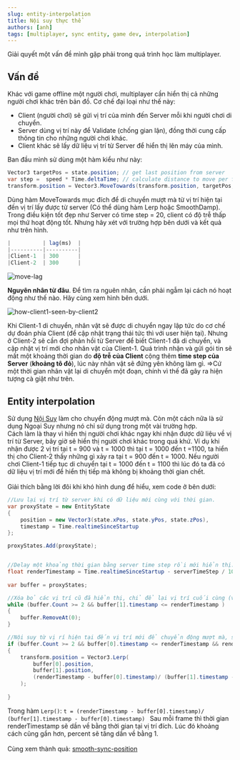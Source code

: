 ---
slug: entity-interpolation
title: Nội suy thực thể
authors: [anh]
tags: [multiplayer, sync entity, game dev, interpolation]
---

Giải quyết một vấn đề mình gặp phải trong quá trình học làm multiplayer.

## Vấn đề

Khác với game offline một người chơi, multiplayer cần hiển thị cả những người chơi khác trên bản đồ. Cơ chế đại loại như thế này: <br />

- Client (người chơi) sẽ gửi vị trí của mình đến Server mỗi khi người chơi di chuyển.
- Server dùng vị trí này để Validate (chống gian lận), đồng thời cung cấp thông tin cho những người chơi khác.
- Client khác sẽ lấy dữ liệu vị trí từ Server để hiển thị lên máy của mình.

Ban đầu mình sử dùng một hàm kiểu như này:

```cs title="void SyncViewWithServer()"
Vector3 targetPos = state.position; // get last position from server
var step =  speed * Time.deltaTime; // calculate distance to move per frame
transform.position = Vector3.MoveTowards(transform.position, targetPos, step);
```

Dùng hàm MoveTowards mục đích để di chuyển mượt mà từ vị trí hiện tại đến vị trí lấy được từ server (Có thể dùng hàm Lerp hoặc SmoothDamp).
Trong điều kiện tốt đẹp như Server có time step = 20, client có độ trễ thấp mọi thứ hoạt động tốt. Nhưng hãy xét với trường hợp bên dưới và kết quả như trên hình.

```jsx title="Server time step = 1000/300 (Tần suất Server gửi bản cập nhật trạng thái đến client )"
|          | lag(ms)  |
|----------|----------|
|Client-1  | 300      |
|Client-2  | 300      |
```

![move-lag](./move-lag.gif)

**Nguyên nhân từ đâu**. Để tìm ra nguên nhân, cần phải ngẫm lại cách nó hoạt động như thế nào. Hãy cùng xem hình bên dưới.

![how-client1-seen-by-client2](./how-client1-seen-by-client2.png)

Khi Client-1 di chuyển, nhân vật sẽ được di chuyển ngay lập tức do cơ chế dự đoán phía Client (để cập nhật trạng thái tức thì với user hiện tại). Nhưng ở Client-2 sẽ cần đợi phản hồi từ Server để biết Client-1 đã di chuyển, và cập nhật vị trí mới cho nhân vật của Client-1. Quá trình nhận và gửi gói tin sẽ mất một khoảng thời gian do **độ trễ của Client** cộng thêm **time step của Server** (**khoảng tô đỏ**), lúc này nhân vật sẽ đứng yên không làm gì. =>Cứ một thời gian nhân vật lại di chuyển một đoạn, chính vì thế đã gây ra hiện tượng cà giật như trên.

## Entity interpolation

Sử dụng [Nội Suy](https://en.wikipedia.org/wiki/Linear_interpolation) làm cho chuyển động mượt mà. Còn một cách nữa là sử dụng Ngoại Suy nhưng nó chỉ sử dụng trong một vài trường hợp.
<br/>
Cách làm là thay vì hiển thị người chơi khác ngay khi nhận được dữ liệu về vị trí từ Server, bây giờ sẽ hiển thị người chơi khác trong quá khứ. Ví dụ khi nhận được 2 vị trí tại t = 900 và t = 1000 thì tại t = 1000 đến t =1100, ta hiển thị cho Client-2 thấy những gì xảy ra tại t = 900 đến t = 1000. Nếu người chơi Client-1 tiếp tục di chuyển tại t = 1000 đến t = 1100 thì lúc đó ta đã có dữ liệu vị trí mới để hiển thị tiếp mà không bị khoảng thời gian chết.
<br/>
<br/>
Giải thích bằng lời đôi khi khó hình dung để hiểu, xem code ở bên dưới: 

```cs title="void OnStateChange(List<DataChange> changes)"
//Lưu lại vị trí từ server khi có dữ liệu mới cùng với thời gian.
var proxyState = new EntityState
{
    position = new Vector3(state.xPos, state.yPos, state.zPos),
    timestamp = Time.realtimeSinceStartup
};

proxyStates.Add(proxyState);
```

```cs title="void SyncView()"

//Delay một khoảng thời gian bằng server time step rồi mới hiển thị.
float renderTimestamp = Time.realtimeSinceStartup - serverTimeStep / 1000f;
        
var buffer = proxyStates;

//Xóa bỏ các vị trí cũ đã hiển thị, chỉ để lại vị trí cuối cùng (vị trí hiện tại)
while (buffer.Count >= 2 && buffer[1].timestamp <= renderTimestamp )
{
    buffer.RemoveAt(0);
}

//Nội suy từ vị rí hiện tại đến vị trí mới để chuyển động mượt mà, smooth hơn.
if (buffer.Count >= 2 && buffer[0].timestamp <= renderTimestamp && renderTimestamp <= buffer[1].timestamp)
{
    transform.position = Vector3.Lerp(
        buffer[0].position,
        buffer[1].position,
        (renderTimestamp - buffer[0].timestamp)/ (buffer[1].timestamp - buffer[0].timestamp) 
    );
    
}
```
Trong hàm ``Lerp()``: ``t = (renderTimestamp - buffer[0].timestamp)/ (buffer[1].timestamp - buffer[0].timestamp) `` Sau mỗi frame thì thời gian renderTimestamp sẽ dần về bằng thời gian tại vị trí đích. Lúc đó khoảng cách cũng gần hơn, percent sẽ tăng dần về bằng 1. <br/>
<br/>
Cùng xem thành quả:
[smooth-sync-position](./smooth-sync-position.gif)
